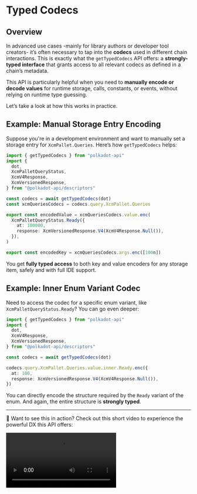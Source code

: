 # Typed Codecs

## Overview

In advanced use cases -mainly for library authors or developer tool creators- it’s often necessary to tap into the **codecs** used in different chain interactions. This is exactly what the `getTypedCodecs` API offers: a **strongly-typed interface** that grants access to all relevant codecs as defined in a chain’s metadata.

This API is particularly helpful when you need to **manually encode or decode values** for runtime storage, calls, constants, or events, without relying on runtime type guessing.

Let’s take a look at how this works in practice.

## Example: Manual Storage Entry Encoding

Suppose you're in a development environment and want to manually set a storage entry for `XcmPallet.Queries`. Here’s how `getTypedCodecs` helps:

```ts
import { getTypedCodecs } from "polkadot-api"
import {
  dot,
  XcmPalletQueryStatus,
  XcmV4Response,
  XcmVersionedResponse,
} from "@polkadot-api/descriptors"

const codecs = await getTypedCodecs(dot)
const xcmQueriesCodecs = codecs.query.XcmPallet.Queries

export const encodedValue = xcmQueriesCodecs.value.enc(
  XcmPalletQueryStatus.Ready({
    at: 100000,
    response: XcmVersionedResponse.V4(XcmV4Response.Null()),
  }),
)

export const encodedKey = xcmQueriesCodecs.args.enc([100n])
```

You get **fully typed access** to both key and value encoders for any storage item, safely and with full IDE support.

## Example: Inner Enum Variant Codec

Need to access the codec for a specific enum variant, like `XcmPalletQueryStatus.Ready`? You can go even deeper:

```ts
import { getTypedCodecs } from "polkadot-api"
import {
  dot,
  XcmV4Response,
  XcmVersionedResponse,
} from "@polkadot-api/descriptors"

const codecs = await getTypedCodecs(dot)

codecs.query.XcmPallet.Queries.value.inner.Ready.enc({
  at: 100,
  response: XcmVersionedResponse.V4(XcmV4Response.Null()),
})
```

You can directly encode the structure required by the `Ready` variant of the enum. And again, the entire structure is **strongly typed**.

---

🎥 Want to see this in action? Check out this short video to experience the powerful DX this API offers:

<video src="/typed-codecs.webm" controls />

---

## Deep Dive: The Codec System

To fully understand `getTypedCodecs`, it's important to grasp the underlying building blocks: **Codec**, **Encoder**, **Decoder**, and **ShapedCodec**.

### What Is a Codec?

In `polkadot-api`, a `Codec` is an interface that groups together a SCALE `Encoder` and a `Decoder`.

#### Encoder

An encoder is simply:

```ts
type Encoder<T> = (value: T) => Uint8Array
```

It **outputs** a SCALE-encoded byte array from a typed value.

#### Decoder

A decoder has this signature:

```ts
type Decoder<T> = (value: Uint8Array | ArrayBuffer | HexString) => T
```

It **accepts** a SCALE-encoded value and **returns** the corresponding decoded structure.

#### The Codec Interface

A `Codec<T>` bundles both encoder and decoder, and also exposes them in two ways:

1. As a tuple:

   ```ts
   const [encoder, decoder] = Vector(u16)
   ```

2. As properties:

   ```ts
   const codec = Vector(u16)

   const encoded = codec.enc([1, 2, 3])
   const decoded = codec.dec(encoded)
   ```

Here’s the full type:

```ts
type Codec<T> = [Encoder<T>, Decoder<T>] & {
  enc: Encoder<T>
  dec: Decoder<T>
}
```

### The `ShapedCodec` Interface

Some codecs are **primitive** (e.g., `u8`, `bool`, `str`) while others are **complex** (e.g., `Struct`, `Enum`, `Tuple`, `Vector`).

Complex codecs are represented by a `ShapedCodec<T>`, which extends the `Codec<T>` interface with an `inner` property that exposes its components—**with full type safety**.

```ts
type ShapedCodec<T> = Codec<T> & {
  inner: SomeMagicTsToInferTheInnerShapeOfThisType<T>
}
```

📘 Curious how the `inner` shape is inferred? [Take a look at the implementation](https://github.com/polkadot-api/polkadot-api/blob/7c0d74f4492277d15a25df732641ab72d7793ffa/packages/client/src/typed-codecs/shaped-codec.ts)

What matters here is: **complex structures like Enums or Structs let you navigate their internal parts**, each fully typed and codec-enabled.

---

## Wrapping Up

The `getTypedCodecs` API provides powerful introspection and manipulation tools for any type defined in your chain’s metadata—without sacrificing type safety or developer ergonomics.

It’s ideal for:

- Devtools that need precise encoding/decoding logic
- Test tooling that interacts with low-level storage or runtime APIs
- Manual transaction crafting
- Chain simulation and debugging tools

You can use it in combination with [descriptors generated by the CLI](/codegen), and the codecs align 1:1 with the types exposed by the [`TypedApi`](/typed#typedapi).
